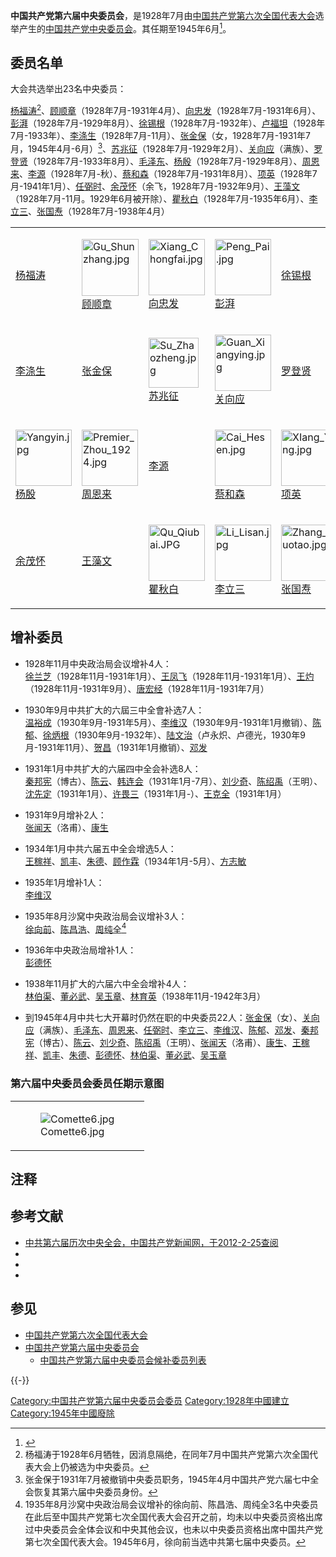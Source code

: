 '''中国共产党第六届中央委员会'''，是1928年7月由[[中国共产党第六次全国代表大会|中国共产党第六次全国代表大会]]选举产生的[[中国共产党中央委员会|中国共产党中央委员会]]。其任期至1945年6月<ref>{{Cite book|title=中华人民共和国职官志|last=何虎生等主编|first=|publisher=北京：中国社会出版社|year=1993年5月|isbn=7-80088-393-0|location=|pages=13}}</ref>。

== 委员名单 ==
大会共选举出23名中央委员：

[[杨福涛|杨福涛]]<ref>杨福涛于1928年6月牺牲，因消息隔绝，在同年7月中国共产党第六次全国代表大会上仍被选为中央委员。</ref>、[[顾顺章|顾顺章]]（1928年7月-1931年4月）、[[向忠发|向忠发]]（1928年7月-1931年6月）、[[彭湃|彭湃]]（1928年7月-1929年8月）、[[徐锡根|徐锡根]]（1928年7月-1932年）、[[卢福坦|卢福坦]]（1928年7月-1933年）、[[李涤生|李涤生]]（1928年7月-11月）、[[张金保|张金保]]（女，1928年7月-1931年7月，1945年4月-6月）<ref>张金保于1931年7月被撤销中央委员职务，1945年4月中国共产党六届七中全会恢复其第六届中央委员身份。</ref>、[[苏兆征|苏兆征]]（1928年7月-1929年2月）、[[关向应|关向应]]（满族）、[[罗登贤|罗登贤]]（1928年7月-1933年8月）、[[毛泽东|毛泽东]]、[[杨殷|杨殷]]（1928年7月-1929年8月）、[[周恩来|周恩来]]、[[李源|李源]]（1928年7月-秋）、[[蔡和森|蔡和森]]（1928年7月-1931年8月）、[[项英|项英]]（1928年7月-1941年1月）、[[任弼时|任弼时]]、[[余茂怀|余茂怀]]（余飞，1928年7月-1932年9月）、[[王藻文|王藻文]]（1928年7月-11月。1929年6月被开除）、[[瞿秋白|瞿秋白]]（1928年7月-1935年6月）、[[李立三|李立三]]、[[张国焘|张国焘]]（1928年7月-1938年4月）

{| class="wikitable" style="text-align: center;"
|[[杨福涛|杨福涛]]
|[[File:Gu_Shunzhang.jpg|91px]]<br />[[顾顺章|顾顺章]]
|[[File:Xiang_Chongfai.jpg|90px]]<br />[[向忠发|向忠发]]
|[[File:Peng_Pai.jpg|90px]]<br />[[彭湃|彭湃]]
|[[徐锡根|徐锡根]]
|[[卢福坦|卢福坦]]
|-
|[[李涤生|李涤生]]
|[[张金保|张金保]]
|[[File:Su_Zhaozheng.jpg|80px]]<br />[[苏兆征|苏兆征]]
|[[File:Guan_Xiangying.jpg|90px]]<br />[[关向应|关向应]]
|[[罗登贤|罗登贤]]
|[[File:Mao1939.jpg|90px]]<br />[[毛泽东|毛泽东]]
|-
|[[File:Yangyin.jpg|90px]]<br />[[杨殷|杨殷]]
|[[File:Premier_Zhou_1924.jpg|90px]]<br />[[周恩来|周恩来]]
|[[李源|李源]]
|[[File:Cai_Hesen.jpg|90px]]<br />[[蔡和森|蔡和森]]
|[[File:XIang_Ying.jpg|90px]]<br />[[项英|项英]]
|[[File:1938_Chinese_Comintern_Ren_Bishi.jpg|90px]]<br />[[任弼时|任弼时]]
|-
|[[余茂怀|余茂怀]]
|[[王藻文|王藻文]]
|[[File:Qu_Qiubai.JPG|90px]]<br />[[瞿秋白|瞿秋白]]
|[[File:Li_Lisan.jpg|90px]]<br />[[李立三|李立三]]
|[[File:Zhang_Guotao.jpg|90px]]<br />[[张国焘|张国焘]]
|}

== 增补委员 ==

*1928年11月中央政治局会议增补4人：<br/>[[徐兰芝|徐兰芝]]（1928年11月-1931年1月）、[[王凤飞|王凤飞]]（1928年11月-1931年1月）、[[王灼_(1898年)|王灼]]（1928年11月-1931年9月）、[[唐宏经|唐宏经]]（1928年11月-1931年7月）

*1930年9月中共扩大的六屆三中全會补选7人：<br/>[[温裕成|温裕成]]（1930年9月-1931年5月）、[[李维汉|李维汉]]（1930年9月-1931年1月撤销）、[[陈郁|陈郁]]、[[徐炳根|徐炳根]]（1930年9月-1932年）、[[陆文治|陆文治]]（卢永炽、卢德光，1930年9月-1931年11月）、[[贺昌|贺昌]]（1931年1月撤销）、[[邓发|邓发]]

*1931年1月中共扩大的六届四中全会补选8人：<br/>[[秦邦宪|秦邦宪]]（博古）、[[陈云|陈云]]、[[韩连会|韩连会]]（1931年1月-7月）、[[刘少奇|刘少奇]]、[[陈绍禹|陈绍禹]]（王明）、[[沈先定|沈先定]]（1931年1月）、[[许畏三|许畏三]]（1931年1月-）、[[王克全|王克全]]（1931年1月）

*1931年9月增补2人：<br/>[[张闻天|张闻天]]（洛甫）、[[康生|康生]]

*1934年1月中共六届五中全会增选5人：<br/>[[王稼祥|王稼祥]]、[[凯丰|凯丰]]、[[朱德|朱德]]、[[顾作霖|顾作霖]]（1934年1月-5月）、[[方志敏|方志敏]]

*1935年1月增补1人：<br/>[[李维汉|李维汉]]

*1935年8月沙窝中央政治局会议增补3人：<br/>[[徐向前|徐向前]]、[[陈昌浩|陈昌浩]]、[[周纯全|周纯全]]<ref>1935年8月沙窝中央政治局会议增补的徐向前、陈昌浩、周纯全3名中央委员在此后至中国共产党第七次全国代表大会召开之前，均未以中央委员资格出席过中央委员会全体会议和中央其他会议，也未以中央委员资格出席中国共产党第七次全国代表大会。1945年6月，徐向前当选中共第七届中央委员。</ref>

*1936年中央政治局增补1人：<br/>[[彭德怀|彭德怀]]

*1938年11月扩大的六届六中全会增补4人：<br/>[[林伯渠|林伯渠]]、[[董必武|董必武]]、[[吴玉章|吴玉章]]、[[林育英|林育英]]（1938年11月-1942年3月）

*到1945年4月中共七大开幕时仍然在职的中央委员22人：[[张金保|张金保]]（女）、[[关向应|关向应]]（满族）、[[毛泽东|毛泽东]]、[[周恩来|周恩来]]、[[任弼时|任弼时]]、[[李立三|李立三]]、[[李维汉|李维汉]]、[[陈郁|陈郁]]、[[邓发|邓发]]、[[秦邦宪|秦邦宪]]（博古）、[[陈云|陈云]]、[[刘少奇|刘少奇]]、[[陈绍禹|陈绍禹]]（王明）、[[张闻天|张闻天]]（洛甫）、[[康生|康生]]、[[王稼祥|王稼祥]]、[[凯丰|凯丰]]、[[朱德|朱德]]、[[彭德怀|彭德怀]]、[[林伯渠|林伯渠]]、[[董必武|董必武]]、[[吴玉章|吴玉章]]

=== 第六届中央委员会委员任期示意图 ===
{| class="wikitable" style="text-align: center;"
|[[File:Comette6.jpg|thumb]]
|}

== 注释 ==
{{reflist}}

== 参考文献 ==
*[http://cpc.people.com.cn/GB/64162/64168/64558/4527140.html 中共第六届历次中央全会，中国共产党新闻网，于2012-2-25查阅]{{Wayback|url=http://cpc.people.com.cn/GB/64162/64168/64558/4527140.html |date=20160222025618 }}
*{{cite news|title=中国共产党第六届中央领导机构|url=http://cpc.people.com.cn/GB/64162/64168/64558/4428361.html|accessdate=2012-02-25|newspaper=中国共产党新闻网|archive-date=2011-05-19|archive-url=https://web.archive.org/web/20110519103453/http://cpc.people.com.cn/GB/64162/64168/64558/4428361.html|dead-url=no}}
*{{cite news|title=中国共产党第六次全国代表大会(1928年6月18日-7月11日)|url=http://dangshi.people.com.cn/GB/151935/176588/176591/10555415.html|accessdate=2012-02-25|newspaper=中国共产党新闻网|archive-date=2018-06-16|archive-url=https://web.archive.org/web/20180616103247/http://dangshi.people.com.cn/GB/151935/176588/176591/10555415.html|dead-url=no}}
*{{cite news|title=第六届中央委员会（1928年7月—1945年6月）|url=http://cpc.people.com.cn/GB/64162/139962/8437281.html|accessdate=2012-02-25|newspaper=中国共产党新闻网|archive-date=2012-05-19|archive-url=https://web.archive.org/web/20120519120326/http://cpc.people.com.cn/GB/64162/139962/8437281.html|dead-url=no}}

== 参见 ==
{{Portal box|中国共产党|中华人民共和国|人物}}
* [[中国共产党第六次全国代表大会|中国共产党第六次全国代表大会]]
* [[中国共产党第六届中央委员会|中国共产党第六届中央委员会]]
** [[中国共产党第六届中央委员会候补委员列表|中国共产党第六届中央委员会候补委员列表]]

{{-}}
{{start box}}
{{s-before|[[中国共产党第五届中央委员会委员列表|第五届]]}}
{{s-title|[[中国共产党中央委员会|中共中央]]委員列表|第六届}}
{{s-after|[[中国共产党第七届中央委员会委员列表|第七届]]}}
{{end box}}

{{中国共产党的有关信息|中央}}

[[Category:中国共产党第六届中央委员会委员|Category:中国共产党第六届中央委员会委员]]
[[Category:1928年中國建立|Category:1928年中國建立]]
[[Category:1945年中國廢除|Category:1945年中國廢除]]